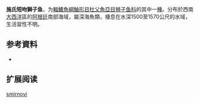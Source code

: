 {{Speciesbox
| name = 施氏短吻獅子魚
| status = NE
| status_system = 
| image = 
| genus = Careproctus
| species = smirnovi
| authority = [[Andriashev|Andriashev]], 1991
| synonyms = 
}}

'''施氏短吻獅子鱼'''，为[[輻鰭魚綱|輻鰭魚綱]][[鮋形目|鮋形目]][[杜父魚亞目|杜父魚亞目]][[狮子鱼科|狮子鱼科]]的其中一[[種|種]]。分布於西南[[大西洋|大西洋]]區的[[阿根廷|阿根廷]]南部海域，屬深海魚類，棲息在水深1500至1570公尺的水域，生活習性不明。

== 参考資料 ==
*{{FishBase_species|genus=Careproctus|species=smirnovi|year=2011|month=12}}

== 扩展阅读 ==
{{refbegin}}
{{wikispecies-inline|Careproctus smirnovi|施氏短吻獅子魚}}
{{refend}}
{{Taxonbar|from=Q2041121}}

[[Category:吻獅子魚属|smirnovi]]


{{鮋形目小作品}}